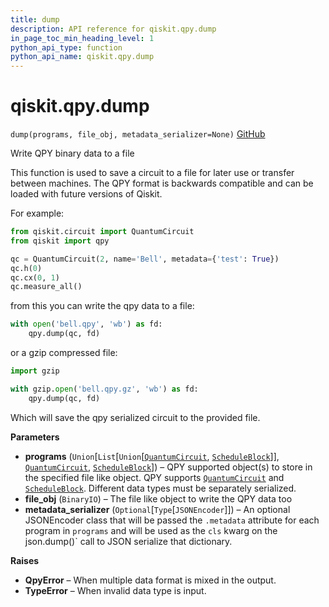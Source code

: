 ```yaml
---
title: dump
description: API reference for qiskit.qpy.dump
in_page_toc_min_heading_level: 1
python_api_type: function
python_api_name: qiskit.qpy.dump
---
```


# qiskit.qpy.dump

<span id="qiskit.qpy.dump" />

`dump(programs, file_obj, metadata_serializer=None)` [GitHub](https://github.com/qiskit/qiskit/tree/stable/0.23/qiskit/qpy/interface.py "view source code")

Write QPY binary data to a file

This function is used to save a circuit to a file for later use or transfer between machines. The QPY format is backwards compatible and can be loaded with future versions of Qiskit.

For example:

```python
from qiskit.circuit import QuantumCircuit
from qiskit import qpy

qc = QuantumCircuit(2, name='Bell', metadata={'test': True})
qc.h(0)
qc.cx(0, 1)
qc.measure_all()
```

from this you can write the qpy data to a file:

```python
with open('bell.qpy', 'wb') as fd:
    qpy.dump(qc, fd)
```

or a gzip compressed file:

```python
import gzip

with gzip.open('bell.qpy.gz', 'wb') as fd:
    qpy.dump(qc, fd)
```

Which will save the qpy serialized circuit to the provided file.

**Parameters**

*   **programs** (`Union`\[`List`\[`Union`\[[`QuantumCircuit`](qiskit.circuit.QuantumCircuit "qiskit.circuit.quantumcircuit.QuantumCircuit"), [`ScheduleBlock`](qiskit.pulse.ScheduleBlock "qiskit.pulse.schedule.ScheduleBlock")]], [`QuantumCircuit`](qiskit.circuit.QuantumCircuit "qiskit.circuit.quantumcircuit.QuantumCircuit"), [`ScheduleBlock`](qiskit.pulse.ScheduleBlock "qiskit.pulse.schedule.ScheduleBlock")]) – QPY supported object(s) to store in the specified file like object. QPY supports [`QuantumCircuit`](qiskit.circuit.QuantumCircuit "qiskit.circuit.QuantumCircuit") and [`ScheduleBlock`](qiskit.pulse.ScheduleBlock "qiskit.pulse.ScheduleBlock"). Different data types must be separately serialized.
*   **file\_obj** (`BinaryIO`) – The file like object to write the QPY data too
*   **metadata\_serializer** (`Optional`\[`Type`\[`JSONEncoder`]]) – An optional JSONEncoder class that will be passed the `.metadata` attribute for each program in `programs` and will be used as the `cls` kwarg on the json.dump()\` call to JSON serialize that dictionary.

**Raises**

*   **QpyError** – When multiple data format is mixed in the output.
*   **TypeError** – When invalid data type is input.

